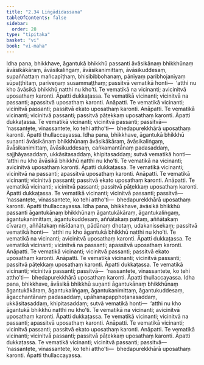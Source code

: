 ```yaml
---
title: "2.34 Liṅgādidassana"
tableOfContents: false
sidebar:
  order: 28
type: "tipitaka"
basket: "vi"
book: "vi-maha"
---
```



<DynamicBreadcrumb />

<Division number="179" book="vi-maha" bookNo="3" page="185">

<Paragraph number="780" book="vi-maha">
Idha pana, bhikkhave, āgantukā bhikkhū passanti āvāsikānaṃ bhikkhūnaṃ āvāsikākāraṃ, āvāsikaliṅgaṃ, āvāsikanimittaṃ, āvāsikuddesaṃ, supaññattaṃ mañcapīṭhaṃ, bhisibibbohanaṃ, pānīyaṃ paribhojanīyaṃ sūpaṭṭhitaṃ, pariveṇaṃ susammaṭṭhaṃ; passitvā vematikā honti—  ‘atthi nu kho āvāsikā bhikkhū natthi nu kho’ti. Te vematikā na vicinanti; avicinitvā uposathaṃ karonti. Āpatti dukkaṭassa. Te vematikā vicinanti; vicinitvā na passanti; apassitvā uposathaṃ karonti. Anāpatti. Te vematikā vicinanti; vicinitvā passanti; passitvā ekato uposathaṃ karonti. Anāpatti. Te vematikā vicinanti; vicinitvā passanti; passitvā pāṭekkaṃ uposathaṃ karonti. Āpatti dukkaṭassa. Te vematikā vicinanti; vicinitvā passanti; passitvā—  ‘nassantete, vinassantete, ko tehi attho’ti—  bhedapurekkhārā uposathaṃ karonti. Āpatti thullaccayassa.
</Paragraph>

<Paragraph number="781" book="vi-maha">
Idha pana, bhikkhave, āgantukā bhikkhū suṇanti āvāsikānaṃ bhikkhūnaṃ āvāsikākāraṃ, āvāsikaliṅgaṃ, āvāsikanimittaṃ, āvāsikuddesaṃ, caṅkamantānaṃ padasaddaṃ, sajjhāyasaddaṃ, ukkāsitasaddaṃ, khipitasaddaṃ; sutvā vematikā honti—  ‘atthi nu kho āvāsikā bhikkhū natthi nu kho’ti. Te vematikā na vicinanti; avicinitvā uposathaṃ karonti. Āpatti dukkaṭassa. Te vematikā vicinanti; vicinitvā na passanti; apassitvā uposathaṃ karonti. Anāpatti. Te vematikā vicinanti; vicinitvā passanti; passitvā ekato uposathaṃ karonti. Anāpatti. Te vematikā vicinanti; vicinitvā passanti; passitvā pāṭekkaṃ uposathaṃ karonti. Āpatti dukkaṭassa. Te vematikā vicinanti; vicinitvā passanti; passitvā—  ‘nassantete, vinassantete, ko tehi attho’ti—  bhedapurekkhārā uposathaṃ karonti. Āpatti thullaccayassa.
</Paragraph>

<Paragraph number="782" book="vi-maha">
Idha pana, bhikkhave, āvāsikā bhikkhū passanti āgantukānaṃ bhikkhūnaṃ āgantukākāraṃ, āgantukaliṅgaṃ, āgantukanimittaṃ, āgantukuddesaṃ, aññātakaṃ pattaṃ, aññātakaṃ cīvaraṃ, aññātakaṃ nisīdanaṃ, pādānaṃ dhotaṃ, udakanissekaṃ; passitvā vematikā honti—  ‘atthi nu kho āgantukā bhikkhū natthi nu kho’ti. Te vematikā na vicinanti; avicinitvā uposathaṃ karonti. Āpatti dukkaṭassa. Te vematikā vicinanti; vicinitvā na passanti; apassitvā uposathaṃ karonti. Anāpatti. Te vematikā vicinanti; vicinitvā passanti; passitvā ekato uposathaṃ karonti. Anāpatti. Te vematikā vicinanti; vicinitvā passanti; passitvā pāṭekkaṃ uposathaṃ karonti. Āpatti dukkaṭassa. Te vematikā vicinanti; vicinitvā passanti; passitvā—  ‘nassantete, vinassantete, ko tehi attho’ti—  bhedapurekkhārā uposathaṃ karonti. Āpatti thullaccayassa.
</Paragraph>

<Paragraph number="783" book="vi-maha">
Idha pana, bhikkhave, āvāsikā bhikkhū suṇanti āgantukānaṃ bhikkhūnaṃ āgantukākāraṃ, āgantukaliṅgaṃ, āgantukanimittaṃ, āgantukuddesaṃ, āgacchantānaṃ padasaddaṃ, upāhanapapphoṭanasaddaṃ, ukkāsitasaddaṃ, khipitasaddaṃ; sutvā vematikā honti—  ‘atthi nu kho āgantukā bhikkhū natthi nu kho’ti. Te vematikā na vicinanti; avicinitvā uposathaṃ karonti. Āpatti dukkaṭassa. Te vematikā vicinanti; vicinitvā na passanti; apassitvā uposathaṃ karonti. Anāpatti. Te vematikā vicinanti; vicinitvā passanti; passitvā ekato uposathaṃ karonti. Anāpatti. Te vematikā vicinanti; vicinitvā passanti; passitvā pāṭekkaṃ uposathaṃ karonti. Āpatti dukkaṭassa. Te vematikā vicinanti; vicinitvā passanti; passitvā—  ‘nassantete, vinassantete, ko tehi attho’ti—  bhedapurekkhārā uposathaṃ karonti. Āpatti thullaccayassa.
</Paragraph>
</Division>
